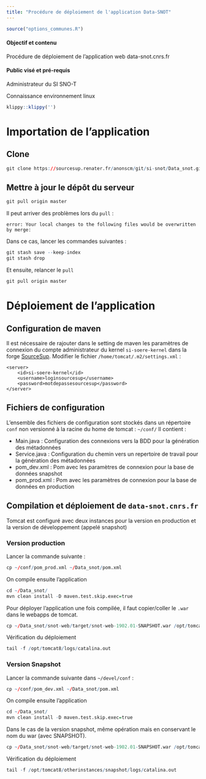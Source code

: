 ```yaml
---
title: "Procédure de déploiement de l'application Data-SNOT"
---
```


```r
source("options_communes.R")
```

<div class="alert alert-success" role="alert">
  <h4 class="alert-heading">**Objectif et contenu**</h4>
  <p>Procédure de déploiement de l'application web data-snot.cnrs.fr</p>
</div>

<div class="alert alert-info" role="alert">
  <h4 class="alert-heading">**Public visé et pré-requis**</h4>
  <p>Administrateur du SI SNO-T</p>
  <p>Connaissance environnement linux</p>
</div>

```r
klippy::klippy('')
```

# Importation de l'application

## Clone

```r
git clone https://sourcesup.renater.fr/anonscm/git/si-snot/Data_snot.git
```

## Mettre à jour le dépôt du serveur

```r
git pull origin master
```

Il peut arriver des problèmes lors du `pull` :

`error: Your local changes to the following files would be overwritten by merge:`

Dans ce cas, lancer les commandes suivantes :

```r
git stash save --keep-index
git stash drop
```

Et ensuite, relancer le `pull`

```r
git pull origin master
```

# Déploiement de l'application 

## Configuration de maven

Il est nécessaire de rajouter dans le setting de maven les paramètres de connexion du compte administrateur du kernel `si-soere-kernel` dans la forge [SourceSup](https://sourcesup.renater.fr/projects/si-soere-kernel/).
Modifier le fichier `/home/tomcat/.m2/settings.xml` :

```
<server>
	<id>si-soere-kernel</id>
   	<username>loginsourcesup</username>
    <password>motdepassesourcesup</password>
</server>
```

## Fichiers de configuration

L'ensemble des fichiers de configuration sont stockés dans un répertoire `conf` non versionné à la racine du home de tomcat : `~/conf/`
Il contient : 

- Main.java : Configuration des connexions vers la BDD pour la génération des métadonnées
- Service.java : Configuration du chemin vers un repertoire de travail pour la génération des métadonnées
- pom_dev.xml : Pom avec les paramètres de connexion pour la base de données snapshot
- pom_prod.xml  : Pom avec les paramètres de connexion pour la base de données en production

## Compilation et déploiement de `data-snot.cnrs.fr` 

Tomcat est configuré avec deux instances pour la version en production et la version de développement (appelé snapshot)

### Version production

Lancer la commande suivante :

```r
cp ~/conf/pom_prod.xml ~/Data_snot/pom.xml
```

On compile ensuite l'application
```r
cd ~/Data_snot/
mvn clean install -D maven.test.skip.exec=true
```

Pour déployer l'application une fois compilée, il faut copier/coller le `.war` dans le webapps de tomcat.

```r
cp ~/Data_snot/snot-web/target/snot-web-1902.01-SNAPSHOT.war /opt/tomcat8/webapps/snot.war
```

Vérification du déploiement

```r
tail -f /opt/tomcat8/logs/catalina.out 
```

### Version Snapshot

Lancer la commande suivante dans `~/devel/conf` :

```r
cp ~/conf/pom_dev.xml ~/Data_snot/pom.xml
```

On compile ensuite l'application

```r
cd ~/Data_snot/
mvn clean install -D maven.test.skip.exec=true
```

Dans le cas de la version snapshot, même opération mais en conservant le nom du war (avec SNAPSHOT).

```r
cp ~/Data_snot/snot-web/target/snot-web-1902.01-SNAPSHOT.war /opt/tomcat8/otherinstances/snapshot/webapps/snot-web-1902.01-SNAPSHOT.war
```

Vérification du déploiement

```r
tail -f /opt/tomcat8/otherinstances/snapshot/logs/catalina.out
```
